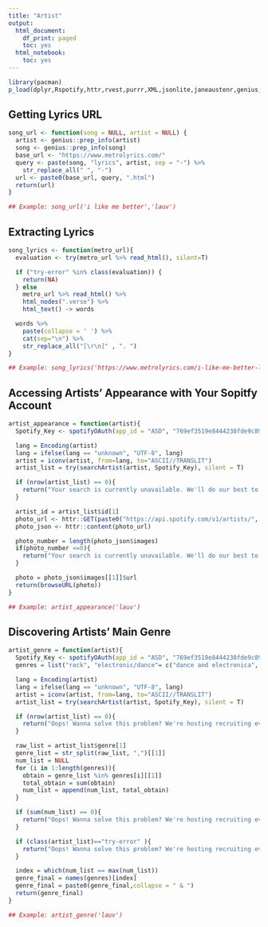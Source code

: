 ```yaml
---
title: "Artist"
output:
  html_document:
    df_print: paged
    toc: yes
  html_notebook:
    toc: yes
---
```


```r
library(pacman)
p_load(dplyr,Rspotify,httr,rvest,purrr,XML,jsonlite,janeaustenr,genius,stringr,config)
```

## Getting Lyrics URL
```r
song_url <- function(song = NULL, artist = NULL) {
  artist <- genius::prep_info(artist)
  song <- genius::prep_info(song)
  base_url <- "https://www.metrolyrics.com/"
  query <- paste(song, "lyrics", artist, sep = "-") %>%
    str_replace_all(" ", "-")
  url <- paste0(base_url, query, ".html")
  return(url)
}

## Example: song_url('i like me better','lauv')
```

## Extracting Lyrics
```r
song_lyrics <- function(metro_url){
  evaluation <- try(metro_url %>% read_html(), silent=T)

  if ("try-error" %in% class(evaluation)) {
    return(NA)
  } else
    metro_url %>% read_html() %>%
    html_nodes(".verse") %>%
    html_text() -> words

  words %>%
    paste(collapse = ' ') %>%
    cat(sep="\n") %>%
    str_replace_all("[\r\n]" , ". ")
}

## Example: song_lyrics('https://www.metrolyrics.com/i-like-me-better-lyrics-lauv.html')
```

## Accessing Artists' Appearance with Your Sopitfy Account
```r
artist_appearance = function(artist){
  Spotify_Key <- spotifyOAuth(app_id = "ASD", "769ef3519e8444238fde9c8981c6371c", "b17e4a7ca0b4426f9962645ba5c74a63")

  lang = Encoding(artist)
  lang = ifelse(lang == "unknown", "UTF-8", lang)
  artist = iconv(artist, from=lang, to="ASCII//TRANSLIT")
  artist_list = try(searchArtist(artist, Spotify_Key), silent = T)

  if (nrow(artist_list) == 0){
    return("Your search is currently unavailable. We'll do our best to update the system!")
  }

  artist_id = artist_list$id[1]
  photo_url <- httr::GET(paste0("https://api.spotify.com/v1/artists/", artist_id), config(token = Spotify_Key))
  photo_json <- httr::content(photo_url)

  photo_number = length(photo_json$images)
  if(photo_number <=0){
    return("Your search is currently unavailable. We'll do our best to update the system!")
  }

  photo = photo_json$images[[1]]$url
  return(browseURL(photo))
}

## Example: artist_appearance('lauv')
```

## Discovering Artists' Main Genre
```r
artist_genre = function(artist){
  Spotify_Key <- spotifyOAuth(app_id = "ASD", "769ef3519e8444238fde9c8981c6371c", "b17e4a7ca0b4426f9962645ba5c74a63")
  genres = list("rock", "electronic/dance"= c("dance and electronica", "electro house", "electronic", "electropop", "progressive house", "hip house", "house", "eurodance", "dancehall", "dance", "trap"), "soul", "classical/soundtrack", "pop" =c("classical pop", "traditional pop", "power pop", "sunshine pop", "country pop", "pop rap", "pop soul", "pop and chart", "pop"),"hip-hop","rnb","disco", "swing", "folk", "country", "jazz", "blues")

  lang = Encoding(artist)
  lang = ifelse(lang == "unknown", "UTF-8", lang)
  artist = iconv(artist, from=lang, to="ASCII//TRANSLIT")
  artist_list = try(searchArtist(artist, Spotify_Key), silent = T)

  if (nrow(artist_list) == 0){
    return("Oops! Wanna solve this problem? We're hosting recruiting event at Columbia!")
  }

  raw_list = artist_list$genre[1]
  genre_list = str_split(raw_list, ",")[[1]]
  num_list = NULL
  for (i in 1:length(genres)){
    obtain = genre_list %in% genres[i][[1]]
    total_obtain = sum(obtain)
    num_list = append(num_list, total_obtain)
  }

  if (sum(num_list) == 0){
    return("Oops! Wanna solve this problem? We're hosting recruiting event at Columbia!")
  }

  if (class(artist_list)=="try-error" ){
    return("Oops! Wanna solve this problem? We're hosting recruiting event at Columbia!")
  }

  index = which(num_list == max(num_list))
  genre_final = names(genres)[index]
  genre_final = paste0(genre_final,collapse = " & ")
  return(genre_final)
}

## Example: artist_genre('lauv')
```

